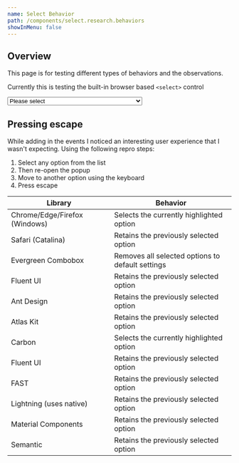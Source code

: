 ```yaml
---
name: Select Behavior
path: /components/select.research.behaviors
showInMenu: false
---
```


## Overview

This page is for testing different types of behaviors and the observations.

Currently this is testing the built-in browser based `<select>` control

<select required id="test">
  <option value="">Please select</option>
  <option value="AF">Afghanistan</option>
  <option value="AX">Åland Islands</option>
  <option value="AL">Albania</option>
  <option value="DZ">Algeria</option>
  <option value="AS">American Samoa</option>
  <option value="AD">Andorra</option>
  <option value="AO">Angola</option>
  <option value="AI">Anguilla</option>
  <option value="AQ">Antarctica</option>
  <option value="AG">Antigua and Barbuda</option>
  <option value="AR">Argentina</option>
  <option value="AM">Armenia</option>
  <option value="AW">Aruba</option>
  <option value="AU">Australia</option>
  <option value="AT">Austria</option>
  <option value="AZ">Azerbaijan</option>
  <option value="BS">Bahamas</option>
  <option value="BH">Bahrain</option>
  <option value="BD">Bangladesh</option>
  <option value="BB">Barbados</option>
  <option value="BY">Belarus</option>
  <option value="BE">Belgium</option>
  <option value="BZ">Belize</option>
  <option value="BJ">Benin</option>
  <option value="BM">Bermuda</option>
  <option value="BT">Bhutan</option>
  <option value="BO">Bolivia, Plurinational State of</option>
  <option value="BQ">Bonaire, Sint Eustatius and Saba</option>
  <option value="BA">Bosnia and Herzegovina</option>
  <option value="BW">Botswana</option>
  <option value="BV">Bouvet Island</option>
  <option value="BR">Brazil</option>
  <option value="IO">British Indian Ocean Territory</option>
  <option value="BN">Brunei Darussalam</option>
  <option value="BG">Bulgaria</option>
  <option value="BF">Burkina Faso</option>
  <option value="BI">Burundi</option>
  <option value="KH">Cambodia</option>
  <option value="CM">Cameroon</option>
  <option value="CA">Canada</option>
  <option value="CV">Cape Verde</option>
  <option value="KY">Cayman Islands</option>
  <option value="CF">Central African Republic</option>
  <option value="TD">Chad</option>
  <option value="CL">Chile</option>
  <option value="CN">China</option>
  <option value="CX">Christmas Island</option>
  <option value="CC">Cocos (Keeling) Islands</option>
  <option value="CO">Colombia</option>
  <option value="KM">Comoros</option>
  <option value="CG">Congo</option>
  <option value="CD">Congo, the Democratic Republic of the</option>
  <option value="CK">Cook Islands</option>
  <option value="CR">Costa Rica</option>
  <option value="CI">Côte d'Ivoire</option>
  <option value="HR">Croatia</option>
  <option value="CU">Cuba</option>
  <option value="CW">Curaçao</option>
  <option value="CY">Cyprus</option>
  <option value="CZ">Czech Republic</option>
  <option value="DK">Denmark</option>
  <option value="DJ">Djibouti</option>
  <option value="DM">Dominica</option>
  <option value="DO">Dominican Republic</option>
  <option value="EC">Ecuador</option>
  <option value="EG">Egypt</option>
  <option value="SV">El Salvador</option>
  <option value="GQ">Equatorial Guinea</option>
  <option value="ER">Eritrea</option>
  <option value="EE">Estonia</option>
  <option value="ET">Ethiopia</option>
  <option value="FK">Falkland Islands (Malvinas)</option>
  <option value="FO">Faroe Islands</option>
  <option value="FJ">Fiji</option>
  <option value="FI">Finland</option>
  <option value="FR">France</option>
  <option value="GF">French Guiana</option>
  <option value="PF">French Polynesia</option>
  <option value="TF">French Southern Territories</option>
  <option value="GA">Gabon</option>
  <option value="GM">Gambia</option>
  <option value="GE">Georgia</option>
  <option value="DE">Germany</option>
  <option value="GH">Ghana</option>
  <option value="GI">Gibraltar</option>
  <option value="GR">Greece</option>
  <option value="GL">Greenland</option>
  <option value="GD">Grenada</option>
  <option value="GP">Guadeloupe</option>
  <option value="GU">Guam</option>
  <option value="GT">Guatemala</option>
  <option value="GG">Guernsey</option>
  <option value="GN">Guinea</option>
  <option value="GW">Guinea-Bissau</option>
  <option value="GY">Guyana</option>
  <option value="HT">Haiti</option>
  <option value="HM">Heard Island and McDonald Islands</option>
  <option value="VA">Holy See (Vatican City State)</option>
  <option value="HN">Honduras</option>
  <option value="HK">Hong Kong</option>
  <option value="HU">Hungary</option>
  <option value="IS">Iceland</option>
  <option value="IN">India</option>
  <option value="ID">Indonesia</option>
  <option value="IR">Iran, Islamic Republic of</option>
  <option value="IQ">Iraq</option>
  <option value="IE">Ireland</option>
  <option value="IM">Isle of Man</option>
  <option value="IL">Israel</option>
  <option value="IT">Italy</option>
  <option value="JM">Jamaica</option>
  <option value="JP">Japan</option>
  <option value="JE">Jersey</option>
  <option value="JO">Jordan</option>
  <option value="KZ">Kazakhstan</option>
  <option value="KE">Kenya</option>
  <option value="KI">Kiribati</option>
  <option value="KP">Korea, Democratic People's Republic of</option>
  <option value="KR">Korea, Republic of</option>
  <option value="KW">Kuwait</option>
  <option value="KG">Kyrgyzstan</option>
  <option value="LA">Lao People's Democratic Republic</option>
  <option value="LV">Latvia</option>
  <option value="LB">Lebanon</option>
  <option value="LS">Lesotho</option>
  <option value="LR">Liberia</option>
  <option value="LY">Libya</option>
  <option value="LI">Liechtenstein</option>
  <option value="LT">Lithuania</option>
  <option value="LU">Luxembourg</option>
  <option value="MO">Macao</option>
  <option value="MK">Macedonia, the former Yugoslav Republic of</option>
  <option value="MG">Madagascar</option>
  <option value="MW">Malawi</option>
  <option value="MY">Malaysia</option>
  <option value="MV">Maldives</option>
  <option value="ML">Mali</option>
  <option value="MT">Malta</option>
  <option value="MH">Marshall Islands</option>
  <option value="MQ">Martinique</option>
  <option value="MR">Mauritania</option>
  <option value="MU">Mauritius</option>
  <option value="YT">Mayotte</option>
  <option value="MX">Mexico</option>
  <option value="FM">Micronesia, Federated States of</option>
  <option value="MD">Moldova, Republic of</option>
  <option value="MC">Monaco</option>
  <option value="MN">Mongolia</option>
  <option value="ME">Montenegro</option>
  <option value="MS">Montserrat</option>
  <option value="MA">Morocco</option>
  <option value="MZ">Mozambique</option>
  <option value="MM">Myanmar</option>
  <option value="NA">Namibia</option>
  <option value="NR">Nauru</option>
  <option value="NP">Nepal</option>
  <option value="NL">Netherlands</option>
  <option value="NC">New Caledonia</option>
  <option value="NZ">New Zealand</option>
  <option value="NI">Nicaragua</option>
  <option value="NE">Niger</option>
  <option value="NG">Nigeria</option>
  <option value="NU">Niue</option>
  <option value="NF">Norfolk Island</option>
  <option value="MP">Northern Mariana Islands</option>
  <option value="NO">Norway</option>
  <option value="OM">Oman</option>
  <option value="PK">Pakistan</option>
  <option value="PW">Palau</option>
  <option value="PS">Palestinian Territory, Occupied</option>
  <option value="PA">Panama</option>
  <option value="PG">Papua New Guinea</option>
  <option value="PY">Paraguay</option>
  <option value="PE">Peru</option>
  <option value="PH">Philippines</option>
  <option value="PN">Pitcairn</option>
  <option value="PL">Poland</option>
  <option value="PT">Portugal</option>
  <option value="PR">Puerto Rico</option>
  <option value="QA">Qatar</option>
  <option value="RE">Réunion</option>
  <option value="RO">Romania</option>
  <option value="RU">Russian Federation</option>
  <option value="RW">Rwanda</option>
  <option value="BL">Saint Barthélemy</option>
  <option value="SH">Saint Helena, Ascension and Tristan da Cunha</option>
  <option value="KN">Saint Kitts and Nevis</option>
  <option value="LC">Saint Lucia</option>
  <option value="MF">Saint Martin (French part)</option>
  <option value="PM">Saint Pierre and Miquelon</option>
  <option value="VC">Saint Vincent and the Grenadines</option>
  <option value="WS">Samoa</option>
  <option value="SM">San Marino</option>
  <option value="ST">Sao Tome and Principe</option>
  <option value="SA">Saudi Arabia</option>
  <option value="SN">Senegal</option>
  <option value="RS">Serbia</option>
  <option value="SC">Seychelles</option>
  <option value="SL">Sierra Leone</option>
  <option value="SG">Singapore</option>
  <option value="SX">Sint Maarten (Dutch part)</option>
  <option value="SK">Slovakia</option>
  <option value="SI">Slovenia</option>
  <option value="SB">Solomon Islands</option>
  <option value="SO">Somalia</option>
  <option value="ZA">South Africa</option>
  <option value="GS">South Georgia and the South Sandwich Islands</option>
  <option value="SS">South Sudan</option>
  <option value="ES">Spain</option>
  <option value="LK">Sri Lanka</option>
  <option value="SD">Sudan</option>
  <option value="SR">Suriname</option>
  <option value="SJ">Svalbard and Jan Mayen</option>
  <option value="SZ">Swaziland</option>
  <option value="SE">Sweden</option>
  <option value="CH">Switzerland</option>
  <option value="SY">Syrian Arab Republic</option>
  <option value="TW">Taiwan, Province of China</option>
  <option value="TJ">Tajikistan</option>
  <option value="TZ">Tanzania, United Republic of</option>
  <option value="TH">Thailand</option>
  <option value="TL">Timor-Leste</option>
  <option value="TG">Togo</option>
  <option value="TK">Tokelau</option>
  <option value="TO">Tonga</option>
  <option value="TT">Trinidad and Tobago</option>
  <option value="TN">Tunisia</option>
  <option value="TR">Turkey</option>
  <option value="TM">Turkmenistan</option>
  <option value="TC">Turks and Caicos Islands</option>
  <option value="TV">Tuvalu</option>
  <option value="UG">Uganda</option>
  <option value="UA">Ukraine</option>
  <option value="AE">United Arab Emirates</option>
  <option value="GB">United Kingdom</option>
  <option value="US">United States</option>
  <option value="UM">United States Minor Outlying Islands</option>
  <option value="UY">Uruguay</option>
  <option value="UZ">Uzbekistan</option>
  <option value="VU">Vanuatu</option>
  <option value="VE">Venezuela, Bolivarian Republic of</option>
  <option value="VN">Viet Nam</option>
  <option value="VG">Virgin Islands, British</option>
  <option value="VI">Virgin Islands, U.S.</option>
  <option value="WF">Wallis and Futuna</option>
  <option value="EH">Western Sahara</option>
  <option value="YE">Yemen</option>
  <option value="ZM">Zambia</option>
  <option value="ZW">Zimbabwe</option>
</select>

## Pressing escape

While adding in the events I noticed an interesting user experience that I
wasn't expecting. Using the following repro steps:

1. Select any option from the list
2. Then re-open the popup
3. Move to another option using the keyboard
4. Press escape

| Library                       | Behavior                                         |
| ----------------------------- | ------------------------------------------------ |
| Chrome/Edge/Firefox (Windows) | Selects the currently highlighted option         |
| Safari (Catalina)             | Retains the previously selected option           |
| Evergreen Combobox            | Removes all selected options to default settings |
| Fluent UI                     | Retains the previously selected option           |
| Ant Design                    | Retains the previously selected option           |
| Atlas Kit                     | Retains the previously selected option           |
| Carbon                        | Selects the currently highlighted option         |
| Fluent UI                     | Retains the previously selected option           |
| FAST                          | Retains the previously selected option           |
| Lightning (uses native)       | Retains the previously selected option           |
| Material Components           | Retains the previously selected option           |
| Semantic                      | Retains the previously selected option           |
